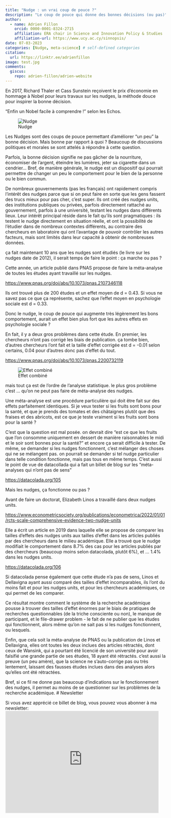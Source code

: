 ```yaml
---
title: "Nudge : un vrai coup de pouce ?"
description: "Le coup de pouce qui donne des bonnes décisions (ou pas)"
author:
  - name: Adrien Fillon
    orcid: 0000-0001-8324-2715
    affiliation: ERA chair in Science and Innovation Policy & Studies 
    affiliation-url: https://www.ucy.ac.cy/sinnopsis/ 
date: 07-03-2023
categories: [Nudge, meta-science] # self-defined categories
citation:
  url: https://linktr.ee/adrienfillon
image: test.jpg
comments:
  giscus:
    repo: adrien-fillon/adrien-website
---
```


En 2017, Richard Thaler et Cass Sunstein reçoivent le prix d'économie en hommage à Nobel pour leurs travaux sur les nudges, la méthode douce pour inspirer la bonne décision.

"Enfin un Nobel facile à comprendre !" selon les Echos.

![Nudge](nudge.jpg)

Les Nudges sont des coups de pouce permettant d'améliorer "un peu" la bonne décision. Mais bonne par rapport à quoi ? Beaucoup de discussions politiques et morales se sont attelés à répondre à cette question.

Parfois, la bonne décision signifie ne pas gâcher de la nourriture, économiser de l'argent, éteindre les lumières, jeter sa cigarette dans un cendrier... Bref, de manière générale, le nudge est un dispositif qui pourrait permettre de changer un peu le comportement pour le bien de la personne ou le bien commun.

De nombreux gouvernements (pas les français) ont rapidement compris l'intérêt des nudges parce que si on peut faire en sorte que les gens fassent des trucs mieux pour pas cher, c'est super. Ils ont créé des nudges units, des institutions publiques ou privées, parfois directement rattaché au gouvernement, parfois à une université, testant les nudges dans différents lieux. Leur intérêt principal réside dans le fait qu'ils sont pragmatiques : ils testent le nudge directement en situation réelle, et ont la possibilité de l'étudier dans de nombreux contextes différents, au contraire des chercheurs en laboratoire qui ont l'avantage de pouvoir contrôler les autres facteurs, mais sont limités dans leur capacité à obtenir de nombreuses données.

ça fait maintenant 10 ans que les nudges sont étudiés (le livre sur les nudges date de 2012), il serait temps de faire le point : ça marche ou pas ?

Cette année, un article publié dans PNAS propose de faire la méta-analyse de toutes les études ayant travaillé sur les nudges.

<https://www.pnas.org/doi/abs/10.1073/pnas.2107346118>

Ils ont trouvé plus de 200 études et un effet moyen de d = 0.43. Si vous ne savez pas ce que ça représente, sachez que l'effet moyen en psychologie sociale est d = 0.33.

Donc le nudge, le coup de pouce qui augmente très légèrement les bons comportement, aurait un effet bien plus fort que les autres effets en psychologie sociale ?

En fait, il y a deux gros problèmes dans cette étude. En premier, les chercheurs n'ont pas corrigé les biais de publication. ça tombe bien, d'autres chercheurs l'ont fait et la taille d'effet corrigée est d = -0.01 selon certains, 0.04 pour d'autres donc pas d'effet du tout.

<https://www.pnas.org/doi/abs/10.1073/pnas.2200732119>

![Effet combiné](cohend.jpg)

mais tout ça est de l'ordre de l'analyse statistique. le plus gros problème c'est ... qu'on ne peut pas faire de méta-analyse des nudges.

Une méta-analyse est une procédure particulière qui doit être fait sur des effets parfaitement identiques. Si je veux tester si les fruits sont bons pour la santé, et que je prends des tomates et des châtaignes plutôt que des fraises et des abricots, est ce que je teste vraiment si les fruits sont bons pour la santé ?

C'est que la question est mal posée. on devrait dire "est ce que les fruits que l'on consomme uniquement en dessert de manière raisonnables le midi et le soir sont bonnes pour la santé?" et encore ça serait difficile à tester. De même, se demander si les nudges fonctionnent, c'est mélanger des choses qui ne se mélangent pas. on pourrait se demander si tel nudge particulier dans telle condition fonctionne, mais pas tous en même temps. C'est aussi le point de vue de datacollada qui a fait un billet de blog sur les "méta-analyses qui n'ont pas de sens"

<https://datacolada.org/105>

Mais les nudges, ça fonctionne ou pas ?

Avant de faire un doctorat, Elizabeth Linos a travaillé dans deux nudges units.

<https://www.econometricsociety.org/publications/econometrica/2022/01/01/rcts-scale-comprehensive-evidence-two-nudge-units>

Elle a écrit un article en 2019 dans laquelle elle se propose de comparer les tailles d'effets des nudges units aux tailles d'effet dans les articles publiés par des chercheurs dans le milieu académique. Elle a trouvé que le nudge modifiait le comportement dans 8.7% des cas pour les articles publiés par des chercheurs (beaucoup moins selon datacolada, plutôt 6%), et ... 1.4% dans les nudges units.

<https://datacolada.org/106>

Si datacolada pense également que cette étude n'a pas de sens, Linos et Dellavigna ayant aussi comparé des tailles d'effet incomparables, ils l'ont du moins fait et pour les nudges units, et pour les chercheurs académiques, ce qui permet de les comparer.

Ce résultat montre comment le système de la recherche académique pousse à trouver des tailles d'effet énormes par le biais de pratiques de recherches questionnables (de la triche consciente ou non), le manque de participant, et le file-drawer problem - le fait de ne publier que les études qui fonctionnent, alors même qu'on ne sait pas si les nudges fonctionnent, ou lesquels.

Enfin, que cela soit la méta-analyse de PNAS ou la publication de Linos et Dellavigna, elles ont toutes les deux inclues des articles rétractés, dont ceux de Wansink, qui a pourtant été licencié de son université pour avoir falsifié une grande partie de ses études, 18 ayant été rétractés. c'est aussi la preuve (un peu amère), que la science ne s'auto-corrige pas ou très lentement, laissant des fausses études inclues dans des analyses alors qu'elles ont été rétractées.

Bref, si ce fil ne donne pas beaucoup d'indications sur le fonctionnement des nudges, il permet au moins de se questionner sur les problèmes de la recherche académique. \# Newsletter

Si vous avez apprécié ce billet de blog, vous pouvez vous abonner à ma newsletter: <iframe src="https://psychopapers.kessel.media/embed" width="480" height="320"
    style="border:1px solid #EEE; background:white;"
    frameborder="0"
    scrolling="no" style="margin: 0; border-radius: 0px !important; background-color: transparent; height: 75px; width: 90%;"></iframe>
